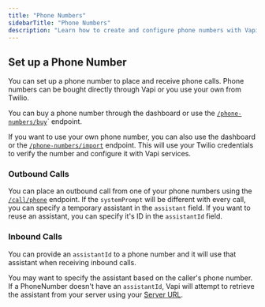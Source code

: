 ```yaml
---
title: "Phone Numbers"
sidebarTitle: "Phone Numbers"
description: "Learn how to create and configure phone numbers with Vapi."
---
```


## Set up a Phone Number

You can set up a phone number to place and receive phone calls. Phone numbers can be bought directly through Vapi or you use your own from Twilio.

You can buy a phone number through the dashboard or use the [`/phone-numbers/buy`](/api-reference/phone-numbers/buy-phone-number)` endpoint.

If you want to use your own phone number, you can also use the dashboard or the [`/phone-numbers/import`](/api-reference/phone-numbers/verify-phone-number) endpoint. This will use your Twilio credentials to verify the number and configure it with Vapi services.

### Outbound Calls

You can place an outbound call from one of your phone numbers using the [`/call/phone`](/api-reference/call/phone) endpoint. If the `systemPrompt` will be different with every call, you can specify a temporary assistant in the `assistant` field. If you want to reuse an assistant, you can specify it's ID in the `assistantId` field.

### Inbound Calls

You can provide an `assistantId` to a phone number and it will use that assistant when receiving inbound calls.

You may want to specify the assistant based on the caller's phone number. If a PhoneNumber doesn't have an `assistantId`, Vapi will attempt to retrieve the assistant from your server using your [Server URL](/server_url#retrieving-assistants).
